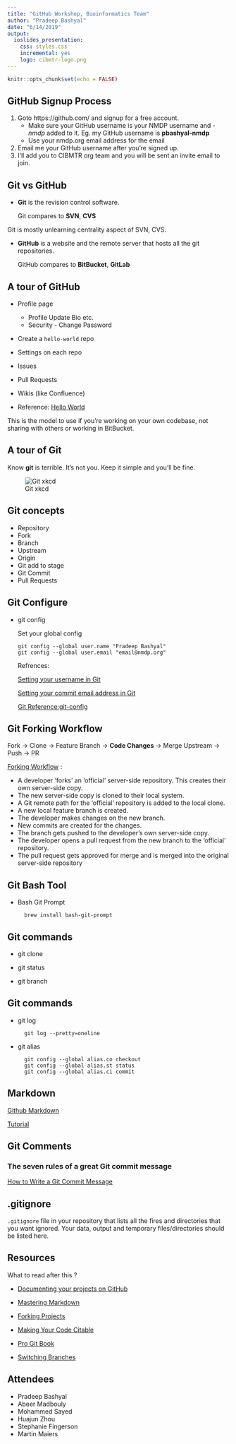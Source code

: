 ```yaml
---
title: "GitHub Workshop, Bioinformatics Team"
author: "Pradeep Bashyal"
date: "6/14/2019"
output:
  ioslides_presentation:
    css: styles.css
    incremental: yes
    logo: cibmtr-logo.png
---
```


```r
knitr::opts_chunk$set(echo = FALSE)
```

## GitHub Signup Process {#github-signup-process .emphasized}

1. Goto https://github.com/ and signup for a free account.
	- Make sure your GitHub username is your NMDP username and *-nmdp* added to it. Eg. my GitHub username is **pbashyal-nmdp**
	- Use your nmdp.org email address for the email
2. Email me your GitHub username after you're signed up.
3. I'll add you to CIBMTR org team and you will be sent an invite email to join.

## Git vs GitHub

- **Git** is the revision control software.

  Git compares to **SVN**, **CVS**

<div class="notes">
  Git is mostly unlearning centrality aspect of SVN, CVS.
</div>

- **GitHub** is a website and the remote server that hosts all the git repositories.

  GitHub compares to **BitBucket**, **GitLab**

## A tour of GitHub

- Profile page
  - Profile Update Bio etc.
  - Security - Change Password

- Create a `hello-world` repo

- Settings on each repo

- Issues

- Pull Requests

- Wikis (like Confluence)

- Reference: [Hello World](https://guides.github.com/activities/hello-world/)

<div class="notes">
  This is the model to use if you're working on your own codebase, not sharing with others or working in BitBucket.
</div>

## A tour of Git

Know **git** is terrible. It's not you. Keep it simple and you'll be fine.

![Git xkcd](https://imgs.xkcd.com/comics/git.png)

## Git concepts

- Repository
- Fork
- Branch
- Upstream
- Origin
- Git add to stage
- Git Commit
- Pull Requests

## Git Configure

- git config

  Set your global config
  ```
  git config --global user.name "Pradeep Bashyal"
  git config --global user.email "email@nmdp.org"
  ```

  Refrences:

  [Setting your username in Git](https://help.github.com/en/articles/setting-your-username-in-git)

  [Setting your commit email address in Git](https://help.github.com/en/articles/setting-your-commit-email-address-in-git)

  [Git Reference:git-config](https://git-scm.com/docs/git-config)


## Git Forking Workflow {#forking-workflow}

Fork -> Clone -> Feature Branch -> **Code Changes** -> Merge Upstream -> Push -> PR

[Forking Workflow](https://www.atlassian.com/git/tutorials/comparing-workflows/forking-workflow) :

- A developer 'forks' an 'official' server-side repository. This creates their own server-side copy.
- The new server-side copy is cloned to their local system.
- A Git remote path for the 'official' repository is added to the local clone.
- A new local feature branch is created.
- The developer makes changes on the new branch.
- New commits are created for the changes.
- The branch gets pushed to the developer's own server-side copy.
- The developer opens a pull request from the new branch to the 'official' repository.
- The pull request gets approved for merge and is merged into the original server-side repository

## Git Bash Tool

- Bash Git Prompt

  ```
    brew install bash-git-prompt
  ```

## Git commands

- git clone

- git status

- git branch

## Git commands

- git log
  ```
    git log --pretty=oneline
  ```

- git alias
  ```
    git config --global alias.co checkout
    git config --global alias.st status
    git config --global alias.ci commit
  ```

## Markdown

[Github Markdown](https://guides.github.com/features/mastering-markdown/)

[Tutorial](https://www.markdowntutorial.com/)

## Git Comments

### The seven rules of a great Git commit message
[How to Write a Git Commit Message](https://chris.beams.io/posts/git-commit/#seven-rules)

## .gitignore

`.gitignore` file in your repository that lists all the fires and directories that you want ignored. Your data, output and temporary files/directories should be listed here.

## Resources

What to read after this ?

- [Documenting your projects on GitHub](https://guides.github.com/features/wikis/)

- [Mastering Markdown](https://guides.github.com/features/mastering-markdown/)

- [Forking Projects](https://guides.github.com/activities/forking/)

- [Making Your Code Citable](https://guides.github.com/activities/citable-code/)

- [Pro Git Book](https://git-scm.com/book)

- [Switching Branches](https://help.github.com/en/desktop/contributing-to-projects/switching-between-branches)

## Attendees

- Pradeep Bashyal
- Abeer Madbouly
- Mohammed Sayed
- Huajun Zhou
- Stephanie Fingerson
- Martin Maiers
